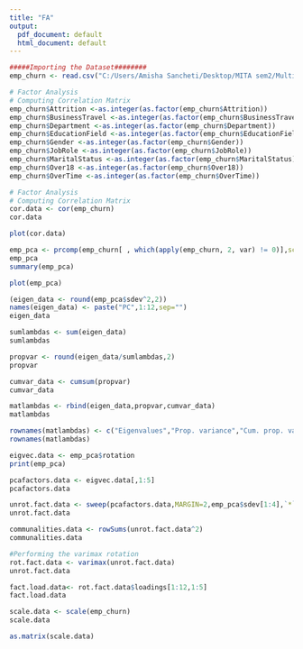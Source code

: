 ---
title: "FA"
output:
  pdf_document: default
  html_document: default
---
```{r}
#####Importing the Dataset########
emp_churn <- read.csv("C:/Users/Amisha Sancheti/Desktop/MITA sem2/Multivariate Analysis/Project/WA_Fn-UseC_-HR-Employee-Attrition.csv")

```
```{r}
# Factor Analysis
# Computing Correlation Matrix
emp_churn$Attrition <-as.integer(as.factor(emp_churn$Attrition))
emp_churn$BusinessTravel <-as.integer(as.factor(emp_churn$BusinessTravel))
emp_churn$Department <-as.integer(as.factor(emp_churn$Department))
emp_churn$EducationField <-as.integer(as.factor(emp_churn$EducationField))
emp_churn$Gender <-as.integer(as.factor(emp_churn$Gender))
emp_churn$JobRole <-as.integer(as.factor(emp_churn$JobRole))
emp_churn$MaritalStatus <-as.integer(as.factor(emp_churn$MaritalStatus))
emp_churn$Over18 <-as.integer(as.factor(emp_churn$Over18))
emp_churn$OverTime <-as.integer(as.factor(emp_churn$OverTime))
```
```{r}
# Factor Analysis
# Computing Correlation Matrix
cor.data <- cor(emp_churn)
cor.data
```
```{r}
plot(cor.data)
```
```{r}
emp_pca <- prcomp(emp_churn[ , which(apply(emp_churn, 2, var) != 0)],scale.=TRUE)
emp_pca
summary(emp_pca)
```
```{r}
plot(emp_pca)
```
```{r}
(eigen_data <- round(emp_pca$sdev^2,2))
names(eigen_data) <- paste("PC",1:12,sep="")
eigen_data
```
```{r}
sumlambdas <- sum(eigen_data)
sumlambdas
```
```{r}
propvar <- round(eigen_data/sumlambdas,2)
propvar
```
```{r}
cumvar_data <- cumsum(propvar)
cumvar_data
```
```{r}
matlambdas <- rbind(eigen_data,propvar,cumvar_data)
matlambdas
```
```{r}
rownames(matlambdas) <- c("Eigenvalues","Prop. variance","Cum. prop. variance")
rownames(matlambdas)
```
```{r}
eigvec.data <- emp_pca$rotation
print(emp_pca)
```
```{r}
pcafactors.data <- eigvec.data[,1:5]
pcafactors.data
```
```{r}
unrot.fact.data <- sweep(pcafactors.data,MARGIN=2,emp_pca$sdev[1:4],`*`)
unrot.fact.data
```
```{r}
communalities.data <- rowSums(unrot.fact.data^2)
communalities.data
```
```{r}
#Performing the varimax rotation
rot.fact.data <- varimax(unrot.fact.data)
unrot.fact.data
```
```{r}
fact.load.data<- rot.fact.data$loadings[1:12,1:5]
fact.load.data
```
```{r}
scale.data <- scale(emp_churn)
scale.data
```
```{r}
as.matrix(scale.data)
```


